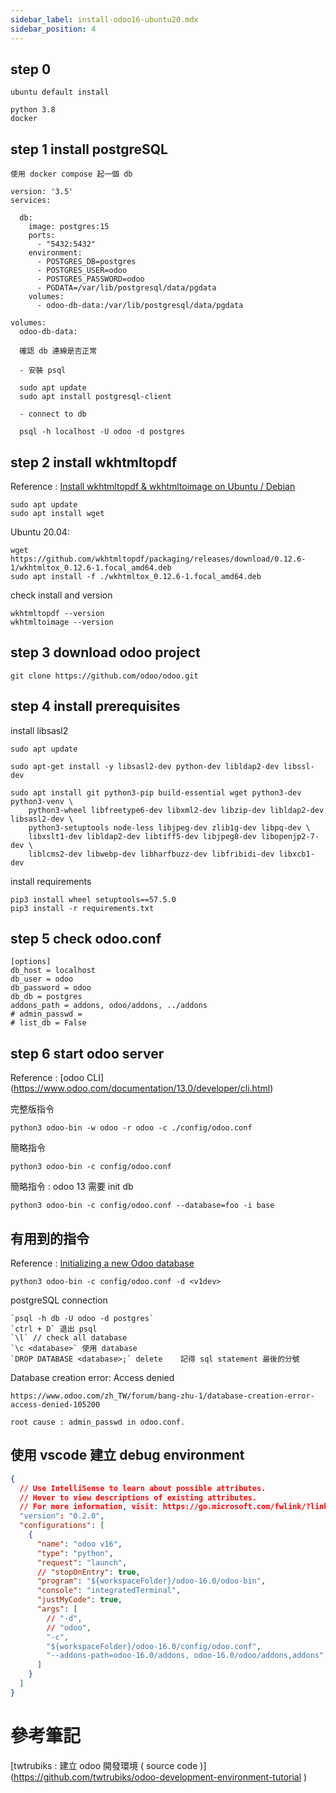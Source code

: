 ```yaml
---
sidebar_label: install-odoo16-ubuntu20.mdx
sidebar_position: 4
---
```

## step 0 

    ubuntu default install

    python 3.8
    docker

## step 1 install postgreSQL

    使用 docker compose 起一個 db

``` docker title="docker-compose.yml"
version: '3.5'
services:

  db:
    image: postgres:15
    ports:
      - "5432:5432"
    environment:
      - POSTGRES_DB=postgres
      - POSTGRES_USER=odoo
      - POSTGRES_PASSWORD=odoo
      - PGDATA=/var/lib/postgresql/data/pgdata
    volumes:
      - odoo-db-data:/var/lib/postgresql/data/pgdata

volumes:
  odoo-db-data:
```

      確認 db 連線是否正常 

      - 安裝 psql 

      sudo apt update
      sudo apt install postgresql-client

      - connect to db

      psql -h localhost -U odoo -d postgres


## step 2 install wkhtmltopdf

Reference : [Install wkhtmltopdf & wkhtmltoimage on Ubuntu / Debian](https://computingforgeeks.com/install-wkhtmltopdf-on-ubuntu-debian-linux/?expand_article=1)

```
sudo apt update
sudo apt install wget
```
Ubuntu 20.04:

```
wget https://github.com/wkhtmltopdf/packaging/releases/download/0.12.6-1/wkhtmltox_0.12.6-1.focal_amd64.deb
sudo apt install -f ./wkhtmltox_0.12.6-1.focal_amd64.deb
```

check install and version

```
wkhtmltopdf --version
wkhtmltoimage --version
```

## step 3 download odoo project
```
git clone https://github.com/odoo/odoo.git
```

## step 4 install prerequisites 

install libsasl2

```
sudo apt update

sudo apt-get install -y libsasl2-dev python-dev libldap2-dev libssl-dev

sudo apt install git python3-pip build-essential wget python3-dev python3-venv \
    python3-wheel libfreetype6-dev libxml2-dev libzip-dev libldap2-dev libsasl2-dev \
    python3-setuptools node-less libjpeg-dev zlib1g-dev libpq-dev \
    libxslt1-dev libldap2-dev libtiff5-dev libjpeg8-dev libopenjp2-7-dev \
    liblcms2-dev libwebp-dev libharfbuzz-dev libfribidi-dev libxcb1-dev
```

install requirements

```
pip3 install wheel setuptools==57.5.0
pip3 install -r requirements.txt
```

## step 5 check odoo.conf

```
[options]
db_host = localhost
db_user = odoo
db_password = odoo
db_db = postgres
addons_path = addons, odoo/addons, ../addons
# admin_passwd = 
# list_db = False
```

## step 6 start odoo server

Reference : [odoo CLI] (https://www.odoo.com/documentation/13.0/developer/cli.html)

完整版指令
```
python3 odoo-bin -w odoo -r odoo -c ./config/odoo.conf
```

簡略指令
```
python3 odoo-bin -c config/odoo.conf
```


簡略指令 : odoo 13 需要 init db
```
python3 odoo-bin -c config/odoo.conf --database=foo -i base
```


## 有用到的指令

Reference : [Initializing a new Odoo database](https://subscription.packtpub.com/book/business-and-other/9781784392796/1/ch01lvl1sec10/initializing-a-new-odoo-database)

```
python3 odoo-bin -c config/odoo.conf -d <v1dev>
``` 

postgreSQL connection
```
`psql -h db -U odoo -d postgres`
`ctrl + D` 退出 psql 
`\l` // check all database 
`\c <database>` 使用 database 
`DROP DATABASE <database>;` delete    記得 sql statement 最後的分號 
```

Database creation error: Access denied
```
https://www.odoo.com/zh_TW/forum/bang-zhu-1/database-creation-error-access-denied-105200 

root cause : admin_passwd in odoo.conf.
```

## 使用 vscode 建立 debug environment

```json title=".vscode/launch.json"
{
  // Use IntelliSense to learn about possible attributes.
  // Hover to view descriptions of existing attributes.
  // For more information, visit: https://go.microsoft.com/fwlink/?linkid=830387
  "version": "0.2.0",
  "configurations": [
    {
      "name": "odoo v16",
      "type": "python",
      "request": "launch",
      // "stopOnEntry": true,
      "program": "${workspaceFolder}/odoo-16.0/odoo-bin",
      "console": "integratedTerminal",
      "justMyCode": true,
      "args": [
        // "-d",
        // "odoo",
        "-c",
        "${workspaceFolder}/odoo-16.0/config/odoo.conf",
        "--addons-path=odoo-16.0/addons, odoo-16.0/odoo/addons,addons"
      ]
    }
  ]
}
```

# 參考筆記

[twtrubiks  : 建立 odoo 開發環境 ( source code )] (https://github.com/twtrubiks/odoo-development-environment-tutorial
) 